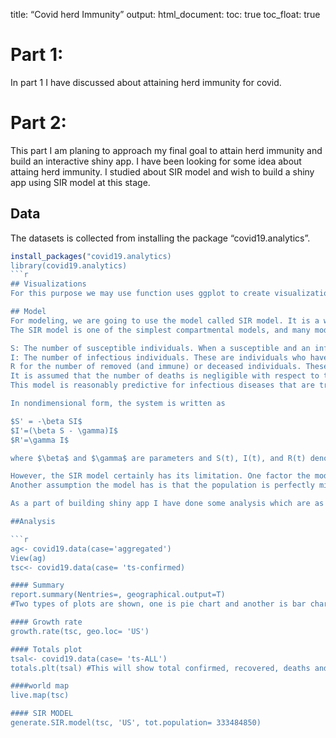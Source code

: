 title: "Covid herd Immunity"
output: 
  html_document:
    toc: true
    toc_float: true

# Part 1:
In part 1 I have discussed about attaining herd immunity for covid. 

# Part 2:
This part I am planing to approach my final goal to attain herd immunity and build an interactive shiny app.
I have been looking for some idea about attaing herd immunity.
I studied about SIR model and wish to build a shiny app using SIR model at this stage.

## Data
The datasets is collected from installing the package "covid19.analytics". 

```r
install_packages("covid19.analytics)
library(covid19.analytics)
```r

## Visualizations
For this purpose we may use function uses ggplot to create visualizations that are easy to understand and customizeable.

## Model 
For modeling, we are going to use the model called SIR model. It is a widely known model for measuring the spread of infectious disease. In 1927, Kermack and McKendrick proposed the SIR model to study the outbreak of bubonic plague in Mumbai. SIR model is a simple yet foundational model to study the spread of disease. Members of a population transit continuously from group S, Susceptible, to group I, Infected, and then to group R, Removed or Recovered. 
The SIR model is one of the simplest compartmental models, and many models are derivatives of this basic form. The model consists of three compartments:-

S: The number of susceptible individuals. When a susceptible and an infectious individual come into "infectious contact", the susceptible individual contracts the disease and transitions to the infectious compartment.
I: The number of infectious individuals. These are individuals who have been infected and are capable of infecting susceptible individuals.
R for the number of removed (and immune) or deceased individuals. These are individuals who have been infected and have either recovered from the disease and entered the removed compartment, or died. 
It is assumed that the number of deaths is negligible with respect to the total population. This compartment may also be called "recovered" or "resistant".
This model is reasonably predictive for infectious diseases that are transmitted from human to human, and where recovery confers lasting resistance, such as measles, mumps and rubella.

In nondimensional form, the system is written as 

$S' = -\beta SI$
$I'=(\beta S - \gamma)I$
$R'=\gamma I$ 

where $\beta$ and $\gamma$ are parameters and S(t), I(t), and R(t) denote the proportions of the population in the three groups. 

However, the SIR model certainly has its limitation. One factor the model omits is the course of the infection. The recovery or death rate is constant and does not vary from day to day as curing technique improves. 
Another assumption the model has is that the population is perfectly mixed, with no social or spatial aspects of the epidemic.

As a part of building shiny app I have done some analysis which are as follows:

##Analysis

```r
ag<- covid19.data(case='aggregated')
View(ag)
tsc<- covid19.data(case= 'ts-confirmed)

#### Summary
report.summary(Nentries=, geographical.output=T)
#Two types of plots are shown, one is pie chart and another is bar chart for confirmed cases.

#### Growth rate
growth.rate(tsc, geo.loc= 'US')

#### Totals plot
tsal<- covid19.data(case= 'ts-ALL')
totals.plt(tsal) #This will show total confirmed, recovered, deaths and active cases

####world map
live.map(tsc)

#### SIR MODEL
generate.SIR.model(tsc, 'US', tot.population= 333484850)

```
